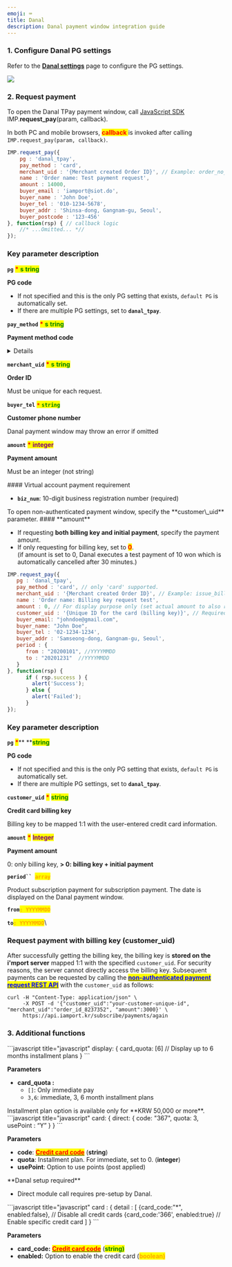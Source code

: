 ```yaml
---
emoji: ⌨
title: Danal
description: Danal payment window integration guide
---
```





### 1. Configure Danal PG settings

Refer to the [**Danal settings**](../../ready/2.-pg/payment-gateway-settings/undefined-2.md) page to configure the PG settings.

![](</gitbook-assets/en/screenshot 2022-05-30 5.30.00.png>)

### 2. Request payment

To open the Danal TPay payment window, call [JavaScript SDK](../../sdk/javascript-sdk/) IMP.**request\_pay**(param, callback).

In both PC and mobile browsers, <mark style="color:red;"> **callback** </mark> is invoked after calling `IMP.request_pay(param, callback)`.

<Tabs>
<Tab title="Authenticated payment request">

```javascript title="Javascript SDK"
IMP.request_pay({
    pg : 'danal_tpay',
    pay_method : 'card',
    merchant_uid : '{Merchant created Order ID}', // Example: order_no_0001
    name : 'Order name: Test payment request',
    amount : 14000,
    buyer_email : 'iamport@siot.do',
    buyer_name : 'John Doe',
    buyer_tel : '010-1234-5678',
    buyer_addr : 'Shinsa-dong, Gangnam-gu, Seoul',
    buyer_postcode : '123-456'
}, function(rsp) { // callback logic
	//* ...Omitted... *//
});
```

### Key parameter description

**`pg`** <mark style="color:red;"> **\*** </mark> <mark style="color:green;"> **s** </mark><mark style="color:green;"> **tring** </mark>

**PG code**

* If not specified and this is the only PG setting that exists, `default PG` is automatically set.
* If there are multiple PG settings, set to **`danal_tpay`**.



**`pay_method`** <mark style="color:red;"> **\*** </mark> <mark style="color:green;"> **s** </mark><mark style="color:green;"> **tring** </mark>

**Payment method code**

<Details>
<p slot="summary">Payment method codes</p>

* `card` (credit card)
* `trans`(instant account transfer)
* `vbank`(virtual account)
* `cultureland`(Cultureland)
* `happymoney`(Happy Money)
* `booknlife` (Book n culture gift card)

</Details>



**`merchant_uid`** <mark style="color:red;"> **\*** </mark> <mark style="color:green;"> **s** </mark><mark style="color:green;"> **tring** </mark>

**Order ID**

Must be unique for each request.



**`buyer_tel`** <mark style="color:red;"> **`*`** </mark><mark style="color:green;"> **`string`** </mark>

**Customer phone number**

Danal payment window may throw an error if omitted



**`amount`** <mark style="color:red;"> **\*** </mark> <mark style="color:purple;"> **integer** </mark>

**Payment amount**

Must be an integer (not string)



<Hint style="info">
#### Virtual account payment requirement

* **`biz_num`**: 10-digit business registration number (required)

</Hint>



<Codepen user="chaiport" slug="jOZZgGG" />
</Tab>

<Tab title="Non-authenticated payment request">
To open non-authenticated payment window, specify the **customer\_uid** parameter.

<Hint style="danger">
#### **amount**

* If requesting **both billing key and initial payment**, specify the payment amount.
* If only requesting for billing key, set to <mark style="color:red;">**0**</mark>.\
  (if amount is set to 0, Danal executes a test payment of 10 won which is automatically cancelled after 30 minutes.)

</Hint>

```javascript title="Javascript SDK"
IMP.request_pay({
   pg : 'danal_tpay',
   pay_method : 'card', // only 'card' supported.
   merchant_uid : '{Merchant created Order ID}', // Example: issue_billingkey_monthly_0001
   name : 'Order name: Billing key request test',
   amount : 0, // For display purpose only (set actual amount to also request payment approval).
   customer_uid : '{Unique ID for the card (billing key)}', // Required (Example: gildong_0001_1234)
   buyer_email: "johndoe@gmail.com",
   buyer_name: "John Doe",
   buyer_tel : '02-1234-1234',
   buyer_addr : 'Samseong-dong, Gangnam-gu, Seoul',
   period : {
      from : "20200101", //YYYYMMDD
      to : "20201231"  //YYYYMMDD   
   }               
}, function(rsp) {
      if ( rsp.success ) {
		alert('Success');
      } else {
		alert('Failed');
      }
});
```




### Key parameter description

**`pg`** <mark style="color:red;">**\***</mark>**  **<mark style="color:green;">**s**</mark><mark style="color:green;">**tring**</mark>

**PG code**

* If not specified and this is the only PG setting that exists, `default PG` is automatically set.
* If there are multiple PG settings, set to **`danal_tpay`**.



**`customer_uid`** <mark style="color:red;">**\***</mark> <mark style="color:green;">**string**</mark>

**Credit card billing key**

Billing key to be mapped 1:1 with the user-entered credit card information.



**`amount`** <mark style="color:red;">**\***</mark> <mark style="color:purple;">**Integer**</mark>

**Payment amount**

0: only billing key, **> 0: billing key + initial payment**



**`period`` `**<mark style="color:orange;">**`array`**</mark>

Product subscription payment for subscription payment. The date is displayed on the Danal payment window.

**`from`**<mark style="color:orange;">**`: YYYYMMDD`**</mark>

**`to`**<mark style="color:orange;">**`: YYYYMMDD`**</mark>\


### Request payment with billing key (customer\_uid)

After successfully getting the billing key, the billing key is **stored on the i'mport server** mapped 1:1 with the specified `customer_uid`. For security reasons, the server cannot directly access the billing key. Subsequent payments can be requested by calling the [<mark style="color:blue;">**non-authenticated payment request REST API**</mark>](../../api/api/api.md) with the `customer_uid` as follows:

``` title="sever-side"
curl -H "Content-Type: application/json" \   
     -X POST -d '{"customer_uid":"your-customer-unique-id", "merchant_uid":"order_id_8237352", "amount":3000}' \
     https://api.iamport.kr/subscribe/payments/again
```


</Tab>
</Tabs>



### 3. Additional functions

<Tabs>
<Tab title="Installment setting">
```javascript title="javascript"
display: {
    card_quota: [6]  // Display up to 6 months installment plans
}
```




**Parameters**

* **card\_quota :**
  * `[]`: Only immediate pay
  * `3,6`: immediate, 3, 6 month installment plans


<Hint style="info">
Installment plan option is available only for **KRW 50,000 or more**.

</Hint>



<Codepen user="chaiport" slug="mdXXNXV" caption="Example of allowing up to 3 months installment plans" />

</Tab>

<Tab title="Direct credit card module call">
```javascript title="javascript"
card: {
     direct: {
        code: "367",
        quota: 3,
        usePoint : “Y”
    }
}
```




**Parameters**

* **code**: [<mark style="color:red;">**Credit card code**</mark>](https://chaifinance.notion.site/53589280bbc94fab938d93257d452216?v=eb405baf52134b3f90d438e3bf763630) (**string**)
* **quota**: Installment plan. For immediate, set to 0. (**integer**)
* **usePoint**: Option to use points (post applied)

<Hint style="danger">
**Danal setup required**

* Direct module call requires pre-setup by Danal.

</Hint>

</Tab>

<Tab title="Enable specific credit cards">
```javascript title="javascript"
card : {
    detail : [
        {card_code:"*", enabled:false},     // Disable all credit cards
        {card_code:'366', enabled:true}     // Enable specific credit card
    ]
}
```




**Parameters**

* **card\_code:** [<mark style="color:red;">**Credit card code**</mark>](https://chaifinance.notion.site/53589280bbc94fab938d93257d452216?v=eb405baf52134b3f90d438e3bf763630) (<mark style="color:green;">**string)**</mark>
* **enabled:** Option to enable the credit card (<mark style="color:orange;">**boolean)**</mark>



<Codepen user="chaiport" slug="WNMMVJZ" caption="Example of showing only Shinhan Card in the payment window" />

</Tab>
</Tabs>
